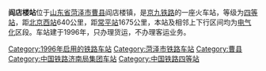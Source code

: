 {{Infobox China railway station
|车站名称 = 阎店楼站
|图片 = 
|图片介绍 = 
|其他名称 = 
|车站拼音 = Yandianlou
|英文名称 = Yandianlou Railway Station
|车站代码 = 24873<ref>{{cite book|title=中华人民共和国铁路车站代码（GB/T 10302-2010）|publisher=中国标准出版社|year=2010|isbn=155066140495|ignore-isbn-error=true|pages=43}}</ref>
|电报码 = YSK<ref>{{cite book|author=铁道部电子计算技术中心, 铁道部运输局|title=铁路车站站名代码表：TMIS使用|publisher=中国铁道出版社|location=北京|year=1998|isbn=9787113030995|pages=46}}</ref>
|拼音码 = YDL
|车站位置 = [[山东省|山东省]][[菏泽市|菏泽市]][[曹县|曹县]]
|坐标 = {{coord|34|43|10|N|115|35|30|E|display=inline,title}}
|归属 = [[济南铁路局|济南铁路局]]
|线路 = [[京九铁路|京九铁路]]
|车站等级 = [[四等站_(中国)|四等站]]
|使用状态 = 已停用
}} 
'''阎店楼站'''位于[[山东省|山东省]][[菏泽市|菏泽市]][[曹县|曹县]]阎店楼镇，是[[京九铁路|京九铁路]]的一座火车站，等级为[[四等站_(中国)|四等站]]，距[[北京西站|北京西站]]640公里，距[[常平站|常平站]]1675公里，本站及相邻上下行区间均为[[电气化|电气化]]区段。车站建于1996年，只办理货运，不办理客运业务。

{{Start rail box|[[中国铁路|中国铁路]]}}
{{s-inop|[[曹县站|曹县]]}}
{{s-line|[[京九铁路|京九铁路]]<br />← 10km 阎店楼站 12km →}}
{{s-inop|[[梁堤头站|梁堤头]]}}
{{End box}}
 
{{京九铁路}}
[[Category:1996年启用的铁路车站|Category:1996年启用的铁路车站]] 
[[Category:菏泽市铁路车站|Category:菏泽市铁路车站]]
[[Category:曹县|Category:曹县]]
[[Category:中国铁路济南局集团车站|Category:中国铁路济南局集团车站]]
[[Category:中国铁路四等站|Category:中国铁路四等站]]